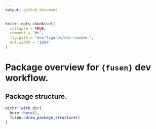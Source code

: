 ```yaml
---
output: github_document
---
```


<!-- Generated from 1-dev-readme.Rmd. Please edit that file -->

```r
knitr::opts_chunk$set(
  collapse = TRUE,
  comment = "#>",
  fig.path = "dev/figures/dev-readme-",
  out.width = "100%"
)
```

# Package overview for `{fusen}` dev workflow.

## Package structure.
```r
withr::with_dir(
  here::here(),
  fusen::draw_package_structure()
)
```
